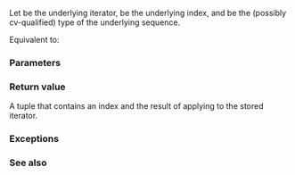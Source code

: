 {{title|iter_move{{small|(ranges::enumerate_view::''iterator'')}}}}
{{cpp/ranges/enumerate_view/navbar}}
{{ddcl|since=c++23|
friend constexpr auto iter_move( const /*iterator*/&amp; i ) noexcept(/* see below */)
}}

Let {{rlpi|/#Data members|current_}} be the underlying iterator, {{rlpi|/#Data members|pos_}} be the underlying index, and {{rlpi|/#Member types|Base}} be the (possibly cv-qualified) type of the underlying sequence.

Equivalent to:
{{source|1=
template&lt;class D, class B&gt;
using tuple = std::tuple&lt;D, ranges::range_rvalue_reference_t&lt;B&gt;&gt;;

return tuple&lt;difference_type, Base&gt;(i.pos_, ranges::iter_move(i.current_));
}}

{{cpp/hidden friend|{{tt|enumerate_view::''iterator''&lt;Const&gt;}}}}

===Parameters===
{{par begin}}
{{par|i|iterator}}
{{par end}}

===Return value===
A tuple that contains an index and the result of applying {{c|ranges::iter_move}} to the stored iterator.

===Exceptions===
{{noexcept|
    noexcept(ranges::iter_move(i.current_)) and
        std::is_nothrow_move_constructible_v&lt;
            ranges::range_rvalue_reference_t&lt;Base&gt;&gt;
}}

===See also===
{{dsc begin}}
{{dsc inc|cpp/iterator/ranges/dsc iter_move}}
{{dsc end}}

{{langlinks|de|es|ja|ru|zh}}